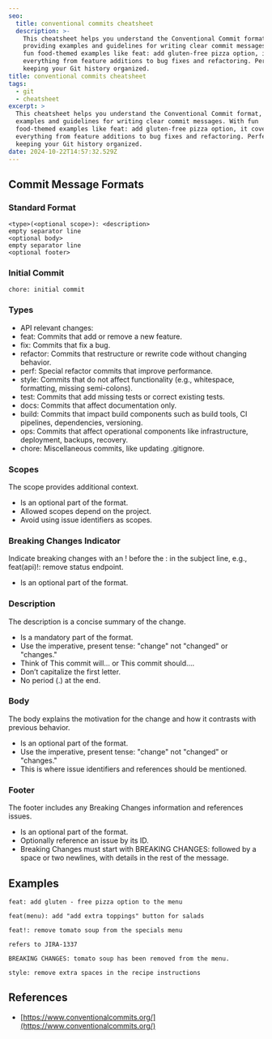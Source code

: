 ```yaml
---
seo:
  title: conventional commits cheatsheet
  description: >-
    This cheatsheet helps you understand the Conventional Commit format,
    providing examples and guidelines for writing clear commit messages. With
    fun food-themed examples like feat: add gluten-free pizza option, it covers
    everything from feature additions to bug fixes and refactoring. Perfect for
    keeping your Git history organized.
title: conventional commits cheatsheet
tags:
  - git
  - cheatsheet
excerpt: >
  This cheatsheet helps you understand the Conventional Commit format, providing
  examples and guidelines for writing clear commit messages. With fun
  food-themed examples like feat: add gluten-free pizza option, it covers
  everything from feature additions to bug fixes and refactoring. Perfect for
  keeping your Git history organized.
date: 2024-10-22T14:57:32.529Z
---
```


## Commit Message Formats

### Standard Format

```
<type>(<optional scope>): <description>
empty separator line
<optional body>
empty separator line
<optional footer>
```

### Initial Commit

```
chore: initial commit
```

### Types

* API relevant changes:
* feat: Commits that add or remove a new feature.
* fix: Commits that fix a bug.
* refactor: Commits that restructure or rewrite code without changing behavior.
* perf: Special refactor commits that improve performance.
* style: Commits that do not affect functionality (e.g., whitespace, formatting, missing semi-colons).
* test: Commits that add missing tests or correct existing tests.
* docs: Commits that affect documentation only.
* build: Commits that impact build components such as build tools, CI pipelines, dependencies, versioning.
* ops: Commits that affect operational components like infrastructure, deployment, backups, recovery.
* chore: Miscellaneous commits, like updating .gitignore.

### Scopes

The scope provides additional context.

* Is an optional part of the format.
* Allowed scopes depend on the project.
* Avoid using issue identifiers as scopes.

### Breaking Changes Indicator

Indicate breaking changes with an ! before the : in the subject line, e.g., feat(api)!: remove status endpoint.

* Is an optional part of the format.

### Description

The description is a concise summary of the change.

* Is a mandatory part of the format.
* Use the imperative, present tense: "change" not "changed" or "changes."
* Think of This commit will... or This commit should....
* Don’t capitalize the first letter.
* No period (.) at the end.

### Body

The body explains the motivation for the change and how it contrasts with previous behavior.

* Is an optional part of the format.
* Use the imperative, present tense: "change" not "changed" or "changes."
* This is where issue identifiers and references should be mentioned.

### Footer

The footer includes any Breaking Changes information and references issues.

* Is an optional part of the format.
* Optionally reference an issue by its ID.
* Breaking Changes must start with BREAKING CHANGES: followed by a space or two newlines, with details in the rest of the message.

## Examples

```
feat: add gluten - free pizza option to the menu
```

```
feat(menu): add "add extra toppings" button for salads
```

```
feat!: remove tomato soup from the specials menu

refers to JIRA-1337

BREAKING CHANGES: tomato soup has been removed from the menu.
```

```
style: remove extra spaces in the recipe instructions
```

## References

* [https://www.conventionalcommits.org/](https://www.conventionalcommits.org/)
